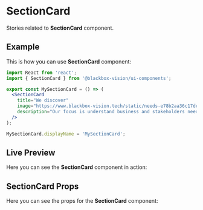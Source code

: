 

<Meta title="UI Components/SectionCard" component={SectionCard} />

# SectionCard

Stories related to **SectionCard** component.

## Example

This is how you can use **SectionCard** component:

```jsx
import React from 'react';
import { SectionCard } from '@blackbox-vision/ui-components';

export const MySectionCard = () => (
  <SectionCard
    title="We discover"
    image="https://www.blackbox-vision.tech/static/needs-e78b2aa36c17de9132482ac752cbfac8.svg"
    description="Our focus is understand business and stakeholders needs, analyzing, defining and validating every requirement in order to know “what” is needed."
  />
);

MySectionCard.displayName = 'MySectionCard';
```

## Live Preview

Here you can see the **SectionCard** component in action:

<Preview withSource="none">
  <Story name="Get started" decorators={[withKnobs, addThemeProvider(theme)]}>
    <SectionCard
      elevation={number('Elevation', 0)}
      title={text('Title', 'We discover')}
      image={text(
        'Image',
        'https://www.blackbox-vision.tech/static/needs-e78b2aa36c17de9132482ac752cbfac8.svg'
      )}
      description={text(
        'Description',
        'Our focus is understand business and stakeholders needs, analyzing, defining and validating every requirement in order to know “what” is needed.'
      )}
    />
  </Story>
</Preview>

## SectionCard Props

Here you can see the props for the **SectionCard** component:

<Props of={SectionCard} />
